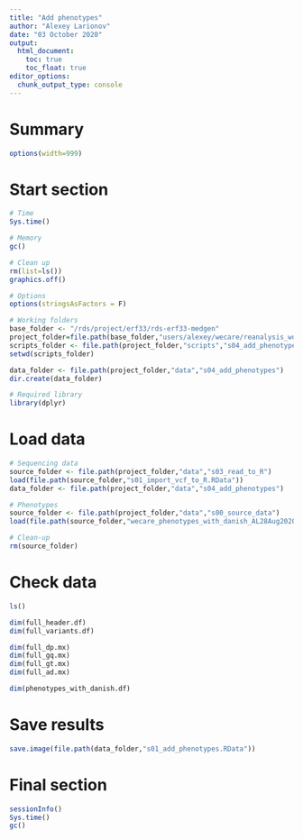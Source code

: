```yaml
---
title: "Add phenotypes"
author: "Alexey Larionov"
date: "03 October 2020"
output: 
  html_document:
    toc: true
    toc_float: true
editor_options: 
  chunk_output_type: console
---
```


# Summary

<style>
pre{
  overflow-x: auto;
}
pre code{
  word-wrap: normal;
  white-space: pre;
}
</style>

```r

options(width=999)

```

# Start section

```r

# Time
Sys.time()

# Memory
gc()

# Clean up
rm(list=ls())
graphics.off()

# Options
options(stringsAsFactors = F)

# Working folders
base_folder <- "/rds/project/erf33/rds-erf33-medgen"
project_folder=file.path(base_folder,"users/alexey/wecare/reanalysis_wo_danish_2020")
scripts_folder <- file.path(project_folder,"scripts","s04_add_phenotypes")
setwd(scripts_folder)

data_folder <- file.path(project_folder,"data","s04_add_phenotypes")
dir.create(data_folder)

# Required library
library(dplyr)

```

# Load data

```r

# Sequencing data
source_folder <- file.path(project_folder,"data","s03_read_to_R")
load(file.path(source_folder,"s01_import_vcf_to_R.RData"))
data_folder <- file.path(project_folder,"data","s04_add_phenotypes")

# Phenotypes
source_folder <- file.path(project_folder,"data","s00_source_data")
load(file.path(source_folder,"wecare_phenotypes_with_danish_AL28Aug2020.RData"))

# Clean-up
rm(source_folder)

```

# Check data

```r

ls()

dim(full_header.df)
dim(full_variants.df)

dim(full_dp.mx)
dim(full_gq.mx)
dim(full_gt.mx)
dim(full_ad.mx)

dim(phenotypes_with_danish.df)

```

# Save results

```r

save.image(file.path(data_folder,"s01_add_phenotypes.RData"))

```

# Final section

```r

sessionInfo()
Sys.time()
gc()

```
